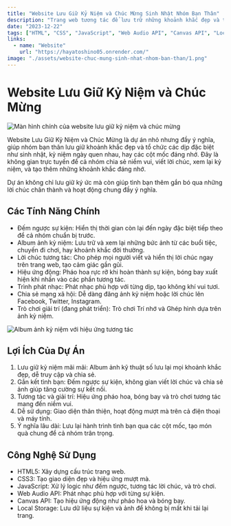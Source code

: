 ```yaml
---
title: "Website Lưu Giữ Kỷ Niệm và Chúc Mừng Sinh Nhật Nhóm Bạn Thân"
description: "Trang web tương tác để lưu trữ những khoảnh khắc đẹp và tổ chức chúc mừng các dịp đặc biệt của nhóm bạn thân, với album ảnh, đếm ngược sự kiện, và các tính năng giải trí."
date: "2023-12-22"
tags: ["HTML", "CSS", "JavaScript", "Web Audio API", "Canvas API", "Local Storage"]
links:
  - name: "Website"
    url: "https://hayatoshino05.onrender.com/"
image: "./assets/website-chuc-mung-sinh-nhat-nhom-ban-than/1.png"
---
```



# Website Lưu Giữ Kỷ Niệm và Chúc Mừng

<div className="my-4">
  <Image src="./assets/website-chuc-mung-sinh-nhat-nhom-ban-than/1.png" alt="Màn hình chính của website lưu giữ kỷ niệm và chúc mừng" width={600} height={400} />
</div>

Website Lưu Giữ Kỷ Niệm và Chúc Mừng là dự án nhỏ nhưng đầy ý nghĩa, giúp nhóm bạn thân lưu giữ khoảnh khắc đẹp và tổ chức các dịp đặc biệt như sinh nhật, kỷ niệm ngày quen nhau, hay các cột mốc đáng nhớ. Đây là không gian trực tuyến để cả nhóm chia sẻ niềm vui, viết lời chúc, xem lại kỷ niệm, và tạo thêm những khoảnh khắc đáng nhớ.

Dự án không chỉ lưu giữ ký ức mà còn giúp tình bạn thêm gắn bó qua những lời chúc chân thành và hoạt động chung đầy ý nghĩa.

## Các Tính Năng Chính

- Đếm ngược sự kiện: Hiển thị thời gian còn lại đến ngày đặc biệt tiếp theo để cả nhóm chuẩn bị trước.  
- Album ảnh kỷ niệm: Lưu trữ và xem lại những bức ảnh từ các buổi tiệc, chuyến đi chơi, hay khoảnh khắc đời thường.  
- Lời chúc tương tác: Cho phép mọi người viết và hiển thị lời chúc ngay trên trang web, tạo cảm giác gần gũi.  
- Hiệu ứng động: Pháo hoa rực rỡ khi hoàn thành sự kiện, bóng bay xuất hiện khi nhấn vào các phần tương tác.  
- Trình phát nhạc: Phát nhạc phù hợp với từng dịp, tạo không khí vui tươi.  
- Chia sẻ mạng xã hội: Dễ dàng đăng ảnh kỷ niệm hoặc lời chúc lên Facebook, Twitter, Instagram.  
- Trò chơi giải trí (đang phát triển): Trò chơi Trí nhớ và Ghép hình dựa trên ảnh kỷ niệm.

<div className="my-4">
  <Image src="./assets/website-chuc-mung-sinh-nhat-nhom-ban-than/2.png" alt="Album ảnh kỷ niệm với hiệu ứng tương tác" width={600} height={400} />
</div>

## Lợi Ích Của Dự Án

1. Lưu giữ kỷ niệm mãi mãi: Album ảnh kỹ thuật số lưu lại mọi khoảnh khắc đẹp, dễ truy cập và chia sẻ.  
2. Gắn kết tình bạn: Đếm ngược sự kiện, không gian viết lời chúc và chia sẻ ảnh giúp tăng cường sự kết nối.  
3. Tương tác và giải trí: Hiệu ứng pháo hoa, bóng bay và trò chơi tương tác mang đến niềm vui.  
4. Dễ sử dụng: Giao diện thân thiện, hoạt động mượt mà trên cả điện thoại và máy tính.  
5. Ý nghĩa lâu dài: Lưu lại hành trình tình bạn qua các cột mốc, tạo món quà chung để cả nhóm trân trọng.

## Công Nghệ Sử Dụng

- HTML5: Xây dựng cấu trúc trang web.  
- CSS3: Tạo giao diện đẹp và hiệu ứng mượt mà.  
- JavaScript: Xử lý logic như đếm ngược, tương tác lời chúc, và trò chơi.  
- Web Audio API: Phát nhạc phù hợp với từng sự kiện.  
- Canvas API: Tạo hiệu ứng động như pháo hoa và bóng bay.  
- Local Storage: Lưu dữ liệu sự kiện và ảnh để không bị mất khi tải lại trang.